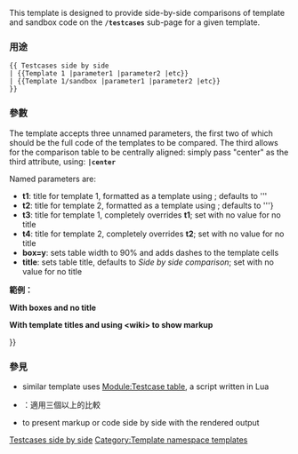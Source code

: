 {{Documentation subpage}}
<!-- PLEASE ADD CATEGORIES AT THE BOTTOM OF THIS PAGE -->

This template is designed to provide side-by-side comparisons of template and sandbox code on the '''<code>/testcases</code>''' sub-page for a given template.

=== 用途 ===
<pre>
{{ Testcases side by side
| {{Template 1 |parameter1 |parameter2 |etc}}
| {{Template 1/sandbox |parameter1 |parameter2 |etc}}
}}
</pre>

=== 參數 ===
The template accepts three unnamed parameters, the first two of which should be the full code of the templates to be compared. The third allows for the comparison table to be centrally aligned: simply pass "center" as the third attribute, using: '''<code>|center</code>'''

Named parameters are:

*'''t1''': title for template 1, formatted as a template using '''{{tlc|tl}}'''; defaults to '''{{tlc|BASEPAGE}}
*'''t2''': title for template 2, formatted as a template using '''{{tlc|tl}}'''; defaults to '''{{tlc|BASEPAGE/sandbox}}}
*'''t3''': title for template 1, completely overrides '''t1'''; set '''{{para|t3}}''' with no value for no title
*'''t4''': title for template 2, completely overrides '''t2'''; set '''{{para|t4}}''' with no value for no title
*'''box=y''': sets table width to 90% and adds dashes to the template cells
*'''title''': sets table title, defaults to ''Side by side comparison''; set '''{{para|title}}''' with no value for no title

'''範例：'''
{{DYK cbox|
'''Most defaults, comparing template and sandbox version'''

{{pre2|<nowiki>{{ testcases side by side|t1=cite episode|t2=cite episode/sandbox
|{{cite episode |title=Mission to the Unknown |episodelink=Mission to the Unknown |series=Doctor Who |credits=Writer [[Terry Nation]], Producer [[Verity Lambert]] |network=BBC |station=BBC One |city=London |airdate=9 October 1965}}
|{{cite episode/sandbox |title=Mission to the Unknown |episodelink=Mission to the Unknown |series=Doctor Who |credits=Writer [[Terry Nation]], Producer [[Verity Lambert]] |network=BBC |station=BBC One |city=London |airdate=9 October 1965}}
}}</nowiki>}}

{{testcases side by side|t1=cite episode|t2=cite episode/sandbox
|{{cite episode |title=Mission to the Unknown |episodelink=Mission to the Unknown |series=Doctor Who |credits=Writer [[Terry Nation]], Producer [[Verity Lambert]] |network=BBC |station=BBC One |city=London |airdate=9 October 1965}}
|{{cite episode/sandbox |title=Mission to the Unknown |episodelink=Mission to the Unknown |series=Doctor Who |credits=Writer [[Terry Nation]], Producer [[Verity Lambert]] |network=BBC |station=BBC One |city=London |airdate=9 October 1965}}
}}

'''With boxes and no title'''
{{pre2|<nowiki>{{testcases side by side|t1=cite episode|t2=cite episode/sandbox|box=y|title=
|{{cite episode |title=Mission to the Unknown |episodelink=Mission to the Unknown |series=Doctor Who |credits=Writer [[Terry Nation]], Producer [[Verity Lambert]] |network=BBC |station=BBC One |city=London |airdate=9 October 1965}}
|{{cite episode/sandbox |title=Mission to the Unknown |episodelink=Mission to the Unknown |series=Doctor Who |credits=Writer [[Terry Nation]], Producer [[Verity Lambert]] |network=BBC |station=BBC One |city=London |airdate=9 October 1965}}</nowiki>}}

{{ testcases side by side|t1=cite episode|t2=cite episode/sandbox|box=y|title=
|{{cite episode |title=Mission to the Unknown |episodelink=Mission to the Unknown |series=Doctor Who |credits=Writer [[Terry Nation]], Producer [[Verity Lambert]] |network=BBC |station=BBC One |city=London |airdate=9 October 1965}}
|{{cite episode/sandbox |title=Mission to the Unknown |episodelink=Mission to the Unknown |series=Doctor Who |credits=Writer [[Terry Nation]], Producer [[Verity Lambert]] |network=BBC |station=BBC One |city=London |airdate=9 October 1965}}
}}

'''With template titles and using &lt;wiki> to show markup'''

{{testcases side by side |t3=Markup |t4=Renders as |box=y |title=
|<nowiki>{{cite episode |title=Mission to the Unknown |episodelink=Mission to the Unknown |series=Doctor Who |credits=Writer [[Terry Nation]], Producer [[Verity Lambert]] |network=BBC |station=BBC One |city=London |airdate=9 October 1965}}}</nowiki>
|{{cite episode/sandbox |title=Mission to the Unknown |episodelink=Mission to the Unknown |series=Doctor Who |credits=Writer [[Terry Nation]], Producer [[Verity Lambert]] |network=BBC |station=BBC One |city=London |airdate=9 October 1965}}
}}
}}
=== 參見 ===
* {{tl|Testcase table}} similar template uses [[Module:Testcase table]], a script written in Lua
* {{tl|Testcases side by side by side}}：適用三個以上的比較
* {{tl|Markup}} to present markup or code side by side with the rendered output

<includeonly>
<!-- CATEGORIES HERE, THANKS -->
[[Category:Template test cases| Testcases side by side]]
[[Category:Template namespace templates]]</includeonly>